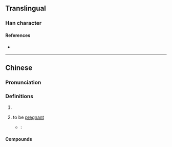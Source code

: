 {{character info}}
==Translingual==

===Han character===
{{Han char|rn=39|rad=子|as=05|sn=8|four=17412|canj=NDPRU|ids=⿰子包}}

====References====
* {{Han ref|kx=0279.020|dkj=06964|dj=0547.040|hdz=21014.020|uh=5B62|ud=23394|bh=CC55|bd=52309}}

----

==Chinese==
{{zh-forms}}

===Pronunciation===
{{zh-pron
|m=bāo
|c=baau1
|cat=n
}}

===Definitions===
{{zh-hanzi}}

# {{zh-only|孢子|[[spore]]|short=y}}
# {{zh-hg}} to be [[pregnant]]
#* ''{{w|Zihui}}'': {{lang|zh|孢，[[孕]]也。}}

====Compounds====
{{zh-der|孢囊柄|孢子囊|孢子|孢子葉|孢子體|孢子器|孢子囊群|孢膜|孢子蟲|孢子世代|子囊孢子|單孢子|孢子植物|節孢子|胞囊孢子|芽孢}}